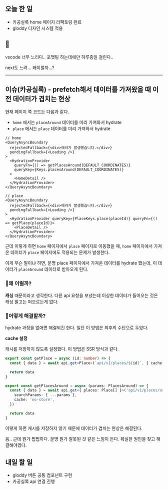 ## 오늘 한 일

- 카공실록 home 페이지 리팩토링 완료
- gloddy 디자인 시스템 적용

## 🥲

vscode 너무 느리다.. 포맷팅 하는데에만 하루종일 걸린다..

next도 느려... 왜이럴까...?

---

## 이슈(카공실록) - prefetch해서 데이터를 가져왔을 때 이전 데이터가 겹치는 현상

현재 페이지 쪽 코드는 다음과 같다.

- `home` 에서는 `placeAround` 데이터를 미리 가져와서 hydrate
- `place` 에서는 `place` 데이터를 미리 가져와서 hydrate

```tsx
// home
<QueryAsyncBoundary
  rejectedFallback={<div>에러가 발생했습니다.</div>}
  pendingFallback={<Loading />}
>
  <HydrationProvider
    queryFn={() => getPlacesAround(DEFAULT_COORDINATES)}
    queryKey={Keys.placesAround(DEFAULT_COORDINATES)}
  >
    <HomeDetail />
  </HydrationProvider>
</QueryAsyncBoundary>

// place
<QueryAsyncBoundary
  rejectedFallback={<div>에러가 발생했습니다.</div>}
  pendingFallback={<Loading />}
>
  <HydrationProvider queryKey={PlaceKeys.place(placeId)} queryFn={() => getPlace(placeId)}>
    <PlaceDetail />
  </HydrationProvider>
</QueryAsyncBoundary>
```

근데 이렇게 하면 `home` 페이지에서 `place` 페이지로 이동했을 때, `home` 페이지에서 가져온 데이터가 `place` 페이지에도 적용되는 문제가 발생한다.

이게 무슨 말이냐 하면, 분명 place 페이지에서 가져온 데이터를 hydrate 했는데, 이 데이터가 `placeAround` 데이터로 받아오게 된다.

### 🤔왜 이럴까?

**캐싱** 때문이라고 생각한다. 다른 api 요청을 보냈는데 이상한 데이터가 들어오는 것은 캐싱 말고는 떠오르는게 없다.

### 🤔어떻게 해결할까?

hydrate 과정을 없애면 해결되긴 한다. 일단 이 방법은 최후의 수단으로 두었다.

**cache 설정**

캐시를 저장하지 않도록 설정했다. 이 방법은 SSR 방식과 같다.

```ts
export const getPlace = async (id: number) => {
  const { data } = await api.get<Place>(`api/v1/places/${id}`, { cache: 'no-store' })

  return data
}

export const getPlacesAround = async (params: PlacesAround) => {
  const { data } = await api.get<{ places: Place[] }>('api/v1/places/around', {
    searchParams: { ...params },
    cache: 'no-store',
  })

  return data
}
```

이렇게 하면 캐시를 저장하지 않기 때문에 데이터가 겹치는 현상은 해결된다.

음.. 근데 뭔가 찝찝하다. 분명 뭔가 잘못된 것 같은 느낌이 든다. 확실한 원인을 찾고 해결해야겠다.

## 내일 할 일

- gloddy 버튼 공통 컴포넌트 구현
- 카공실록 api 연결 진행
